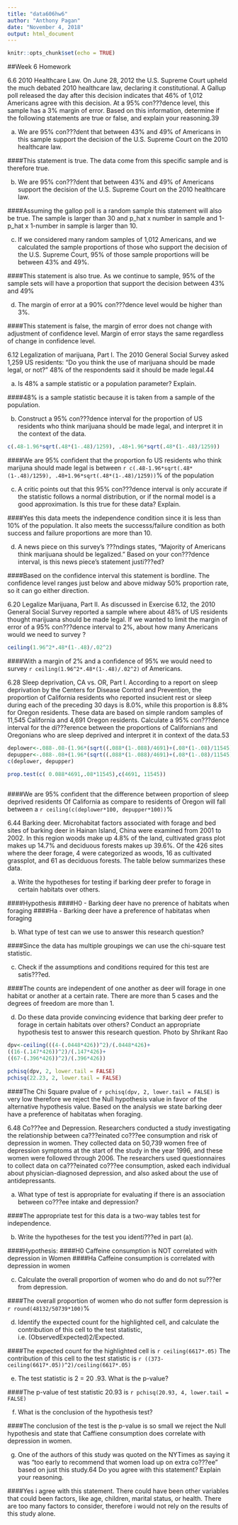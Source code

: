 ```yaml
---
title: "data606hw6"
author: "Anthony Pagan"
date: "November 4, 2018"
output: html_document
---
```


```r
knitr::opts_chunk$set(echo = TRUE)
```

##Week 6 Homework

6.6 2010 Healthcare Law. On June 28, 2012 the U.S. Supreme Court upheld the much debated 2010 healthcare law, declaring it constitutional. A Gallup poll released the day after this decision indicates that 46% of 1,012 Americans agree with this decision. At a 95% con???dence level, this sample has a 3% margin of error. Based on this information, determine if the following statements are true or false, and explain your reasoning.39

(a) We are 95% con???dent that between 43% and 49% of Americans in this sample support the decision of the U.S. Supreme Court on the 2010 healthcare law. 

####This statement is true. The data come from this specific sample and is therefore true.

(b) We are 95% con???dent that between 43% and 49% of Americans support the decision of the U.S. Supreme Court on the 2010 healthcare law. 

####Assuming the gallop poll is a random sample this statement  will also be true. The sample is larger than 30 and p_hat x number in sample and 1-p_hat x 1-number in sample is larger than 10.

(c) If we considered many random samples of 1,012 Americans, and we calculated the sample proportions of those who support the decision of the U.S. Supreme Court, 95% of those sample proportions will be between 43% and 49%. 


####This statement is also true. As we continue to sample,  95% of the sample sets will have a proportion that support the decision between 43% and 49%

(d) The margin of error at a 90% con???dence level would be higher than 3%.

####This statement is false, the margin of error does not change with adjustment of confidence level. Margin of error stays the same regardless of change in confidence level.

6.12 Legalization of marijuana, Part I. The 2010 General Social Survey asked 1,259 US residents: "Do you think the use of marijuana should be made legal, or not?" 48% of the respondents said it should be made legal.44

(a) Is 48% a sample statistic or a population parameter? Explain. 

####48% is a sample statistic because it is taken from a sample of the population.

(b) Construct a 95% con???dence interval for the proportion of US residents who think marijuana should be made legal, and interpret it in the context of the data. 

```r
c(.48-1.96*sqrt(.48*(1-.48)/1259), .48+1.96*sqrt(.48*(1-.48)/1259))
```

####We are 95% confident that the proportion fo US residents who think marijuna should made legal is between `r c(.48-1.96*sqrt(.48*(1-.48)/1259), .48+1.96*sqrt(.48*(1-.48)/1259))`% of the population

(c) A critic points out that this 95% con???dence interval is only accurate if the statistic follows a normal distribution, or if the normal model is a good approximation. Is this true for these data? Explain. 

####Yes this data meets the independence condition since it is less than 10% of the population. It also meets the successs/failure condition as both success and failure proportions are more than 10.

(d) A news piece on this survey's ???ndings states, "Majority of Americans think marijuana should be legalized." Based on your con???dence interval, is this news piece's statement justi???ed?

####Based on the confidence interval this statement is bordline. The confidence level ranges just below and above midway 50% proportion rate, so it can go either direction.

6.20 Legalize Marijuana, Part II. As discussed in Exercise 6.12, the 2010 General Social Survey reported a sample where about 48% of US residents thought marijuana should be made legal. If we wanted to limit the margin of error of a 95% con???dence interval to 2%, about how many Americans would we need to survey ?

```r
ceiling(1.96^2*.48*(1-.48)/.02^2)
```

####With a margin of 2% and a confidence of 95% we would need to survey `r ceiling(1.96^2*.48*(1-.48)/.02^2)` of Americans.


6.28 Sleep deprivation, CA vs. OR, Part I. According to a report on sleep deprivation by the Centers for Disease Control and Prevention, the proportion of California residents who reported insucient rest or sleep during each of the preceding 30 days is 8.0%, while this proportion is 8.8% for Oregon residents. These data are based on simple random samples of 11,545 California and 4,691 Oregon residents. Calculate a 95% con???dence interval for the di???erence between the proportions of Californians and Oregonians who are sleep deprived and interpret it in context of the data.53

```r
deplower<-.088-.08-(1.96*(sqrt((.088*(1-.088)/4691)+(.08*(1-.08)/11545))))
depupper<-.088-.08+(1.96*(sqrt((.088*(1-.088)/4691)+(.08*(1-.08)/11545))))
c(deplower, depupper)

prop.test(c( 0.088*4691,.08*11545),c(4691, 11545))
                                
```

####We are 95% confident that the difference between proportion of sleep deprived residents Of California as compare to residents of Oregon will fall between a `r ceiling(c(deplower*100, depupper*100))`%

6.44 Barking deer. Microhabitat factors associated with forage and bed sites of barking deer in Hainan Island, China were examined from 2001 to 2002. In this region woods make up 4.8% of the land, cultivated grass plot makes up 14.7% and deciduous forests makes up 39.6%. Of the 426 sites where the deer forage, 4 were categorized as woods, 16 as cultivated grassplot, and 61 as deciduous forests. The table below summarizes these data.

(a) Write the hypotheses for testing if barking deer prefer to forage in certain habitats over others. 

####Hypothesis
####H0 - Barking deer have no prerence of habitats when foraging
####Ha - Barking deer have a preference of habitatas when foraging

(b) What type of test can we use to answer this research question? 

####Since the data has multiple groupings we can use the chi-square test statistic.

(c) Check if the assumptions and conditions required for this test are satis???ed.

####The counts are independent of one another as deer will forage in one habitat or another at a certain rate. There are more than 5 cases and the degrees of freedom are more than 1.

(d) Do these data provide convincing evidence that barking deer prefer to forage in certain habitats over others? Conduct an appropriate hypothesis test to answer this research question. Photo by Shrikant Rao 
```r
dpv<-ceiling(((4-(.0448*426))^2)/(.0448*426)+
((16-(.147*426))^2)/(.147*426)+
((67-(.396*426))^2)/(.396*426))

pchisq(dpv, 2, lower.tail = FALSE)
pchisq(22.23, 2, lower.tail = FALSE)
```

####The Chi Square pvalue of `r pchisq(dpv, 2, lower.tail = FALSE)` is very low therefore we reject the Null hypothesis value in favor of the alternative hypothesis value. Based on the analysis we state barking deer have a preference of habitatas when foraging.

6.48 Co???ee and Depression. Researchers conducted a study investigating the relationship between ca???einated co???ee consumption and risk of depression in women. They collected data on 50,739 women free of depression symptoms at the start of the study in the year 1996, and these women were followed through 2006. The researchers used questionnaires to collect data on ca???einated co???ee consumption, asked each individual about physician-diagnosed depression, and also asked about the use of antidepressants.

(a) What type of test is appropriate for evaluating if there is an association between co???ee intake and depression? 

####The appropriate test for this data is a two-way tables test for independence.

(b) Write the hypotheses for the test you identi???ed in part (a). 

####Hypothesis:
####H0 Caffeine consumption is NOT correlated with depression in Women
####Ha Caffeine consumption is correlated with depression in women

(c) Calculate the overall proportion of women who do and do not su???er from depression. 

####The overall proportion of women who do not suffer form depression is `r round(48132/50739*100)`%

(d) Identify the expected count for the highlighted cell, and calculate the contribution of this cell to the test statistic, i.e. (ObservedExpected)2/Expected. 

####The expected count for the highlighted cell is `r ceiling(6617*.05)` The contribution of this cell to the test statistic is `r ((373-ceiling(6617*.05))^2)/ceiling(6617*.05)`

(e) The test statistic is 2 = 20 .93. What is the p-value? 

####The p-value of test statistic 20.93 is `r pchisq(20.93, 4, lower.tail = FALSE)`

(f) What is the conclusion of the hypothesis test? 

####The conclusion of the test is the p-value is so small we  reject the Null hypothesis and state that Caffiene consumption  does correlate with depression in women.

(g) One of the authors of this study was quoted on the NYTimes as saying it was "too early to recommend that women load up on extra co???ee" based on just this study.64 Do you agree with this statement? Explain your reasoning.

####Yes i agree with this statement. There could have been other variables that could been factors, like age, children, marital status, or health. There are too many factors to consider, therefore i would not rely on the results of this study alone.


